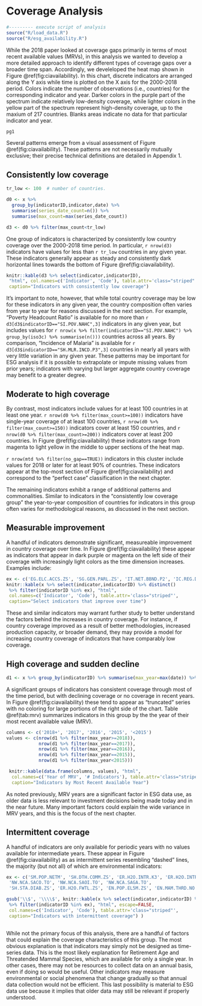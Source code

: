 # Coverage Analysis {#coverage}

```r
#--------- execute script of analysis
source("R/load_data.R")
source("R/esg_availability.R")
```

While the 2018 paper looked at coverage gaps primarily in terms of most recent available values (MRVs), in this
analysis we wanted to develop a more detailed approach to identify different types of coverage gaps over a broader
time span. Accordingly, we develeloped the heat map shown in Figure \@ref(fig:ciavailability). In this chart,
discrete indicators are arranged along the Y axis while time is plotted on the X axis for the 2000-2018 period.
Colors indicate the number of observations (i.e., countries) for the corresponding indicator and year.
Darker colors in the purple part of the spectrum indicate relatively low-density coverage, while lighter colors in the yellow part of the spectrum represent high-density coverage, up to the maxium of 217 countries. Blanks areas
indicate no data for that particular indicator and year.


```r
pg1
```

Several patterns emerge from a visual assessment of Figure \@ref(fig:ciavailability). These patterns are not
necessarily mutually exclusive; their precise technical definitions are detailed in Appendix 1.


## Consistently low coverage

```r
tr_low <- 100  # number of countries.

d0 <- x %>%
  group_by(indicatorID,indicator,date) %>%
  summarise(series_date_count=n()) %>%
  summarise(max_count=max(series_date_count))

d3 <- d0 %>% filter(max_count<tr_low)

```

One group of indicators is characterized by consistently low country coverage over the 2000-2018 time period.
In particular, `r nrow(d3)` indicators have values for less than `r tr_low` countries in any given year. These indicators generally appear
as steady and consistently dark horizontal lines towards the bottom of Figure \@ref(fig:ciavailability).

 ```r

 knitr::kable(d3 %>% select(indicator,indicatorID),
  "html", col.names=c('Indicator', 'Code'), table.attr='class="striped"',
  caption="Indicators with consistently low coverage")
 ```


It's important to note, however, that while total country coverage may be low for these indicators in any given
year, the country composition often varies from year to year for reasons discussed in the next section. For
example, "Poverty Headcount Ratio" is available for no more than
`r d3[d3$indicatorID=="SI.POV.NAHC",3]` indicators in any
given year, but includes values for
`r nrow(x %>% filter(indicatorID=="SI.POV.NAHC") %>% group_by(iso3c) %>% summarise(n()))`
countries across all years. By comparison, "Incidence of Malaria" is available for 
`r d3[d3$indicatorID=="SH.MLR.INCD.P3",3]` countries in nearly all years with very little variation
in any given year. These patterns may be important for ESG analysis if it is possible to extrapolate or impute
missing values from prior years; indicators with varying but larger aggregate country coverage may benefit
to a greater degree.



## Moderate to high coverage

By contrast, most indicators include values for at least 100 countries in at least one year.
`r nrow(d0 %>% filter(max_count>=100))` indicators have single-year coverage of at least 100 countries,
`r nrow(d0 %>% filter(max_count>=150))` indicators cover at least 150 countries, and
`r nrow(d0 %>% filter(max_count>=200))` indicators cover at least 200 countries.
In Figure \@ref(fig:ciavailability) these indicators range from magenta to light yellow
in the middle to upper sections of the heat map.

`r nrow(mtd %>% filter(no_gap==TRUE))` indicators in this cluster include values for 2018 or later for at least
90% of countries. These indicators appear at the top-most section of Figure \@ref(fig:ciavailability) and correspond to the "perfect case" classification in the next chapter.

The remaining indicators exhibit a range of additional patterns and commonalities. Similar to indicators in the
"consistently low coverage group" the year-to-year composition of countries for indicators in this group often
varies for methodological reasons, as discussed in the next section.



## Measurable improvement

A handful of indicators demonstrate significant, measureable improvement in country coverage over time. In
Figure \@ref(fig:ciavailability) these appear as indicators that appear in dark purple or magenta on the left side
of their coverage with increasingly light colors as the time dimension increases. Examples include:
 
 ```r
 ex <- c('EG.ELC.ACCS.ZS', 'SG.GEN.PARL.ZS', 'IT.NET.BBND.P2', 'IC.REG.DURS', 'ENF.CONT.COEN.COST.ZS')
 knitr::kable(x %>% select(indicator,indicatorID) %>% distinct()
  %>% filter(indicatorID %in% ex), "html",
  col.names=c('Indicator', 'Code'), table.attr='class="striped"',
  caption="Select indicators that improve over time")
 ```

These and similar indicators may warrant further study to better understand the factors behind the increases
in country coverage. For instance, if country coverage improved as a result of better methodologies,
increased production capacity, or broader demand, they may provide a model for increasing country coverage of
indicators that have comparably low coverage.




## High coverage and sudden decline
```r
d1 <- x %>% group_by(indicatorID) %>% summarise(max_year=max(date)) %>% arrange(max_year)

```

A significant groups of indicators has consistent coverage through most of the time period, but with declining
coverage or no coverage in recent years. In Figure \@ref(fig:ciavailability) these tend to appear as "truncated" series
with no coloring for large portions of the right side of the chart. Table \@ref(tab:mrv) summarizes indicators
in this group by the the year of their most recent available value (MRV).

```r
columns <- c('2018+', '2017', '2016', '2015', '<2015')
values <- c(nrow(d1 %>% filter(max_year>=2018)),
            nrow(d1 %>% filter(max_year==2017)),
            nrow(d1 %>% filter(max_year==2016)),
            nrow(d1 %>% filter(max_year==2015)),
            nrow(d1 %>% filter(max_year<2015)))

 knitr::kable(data.frame(columns, values), "html",
  col.names=c('Year of MRV', '# Indicators'), table.attr='class="striped"',
  caption="Indicators by Most Recent Available Year")
```
  

As noted previously, MRV years are a significant factor in ESG data use, as older data is less relevant to investment
decisions being made today and in the near future. Many important factors could explain the wide variance in MRV years, and this is the focus of the next chapter.


## Intermittent coverage

A handful of indicators are only available for periodic years with no values available for intermediate years.
These appear in Figure \@ref(fig:ciavailability) as as intermittent series resembling "dashed" lines, the majority
(but not all) of which are environmental indicators:

 ```r
 ex <- c('SM.POP.NETM', 'SH.DTH.COMM.ZS', 'ER.H2O.INTR.K3', 'ER.H2O.INTR.PC',
  'NW.NCA.SACO.TO', 'NW.NCA.SAOI.TO', 'NW.NCA.SAGA.TO',
  'SH.STA.DIAB.ZS', 'ER.H2O.FWTL.ZS', 'EN.POP.EL5M.ZS', 'EN.MAM.THRD.NO', 'EN.CLC.MDAT.ZS', 'WBL')
 
gsub('\\$', '\\\\$', knitr::kable(x %>% select(indicator,indicatorID) %>% distinct()
  %>% filter(indicatorID %in% ex), "html", escape=FALSE,
  col.names=c('Indicator', 'Code'), table.attr='class="striped"',
  caption="Indicators with intermittent coverage") )
  
 ```

While not the primary focus of this analysis, there are a handful of factors that could explain the coverage
characteristics of this group. The most obvious explanation is that indicators may simply not be designed as
time-series data. This is the most likely explanation for Retirement Age and Threatended Mammal Species, which
are available for only a single year. In other cases, there may not be resources to collect data on an annual basis,
even if doing so would be useful.
Other indicators may measure environmental or social phenomena that change gradually so that annual data collection would not be efficient. This last possibility is material to ESG data use because it implies that older data
may still be relevant if properly understood.



